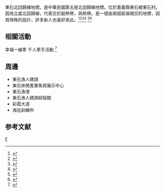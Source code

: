 {{命名|東石北回歸線地標}}
東石北回歸線地標。是中華民國第五座北迴歸線地標。位於嘉義縣東石鄉東石村。因為立處北回歸線，代表交於副熱帶，與熱帶。是一個由兩個氣候相交的地標，因其特殊的設計，許多新人也喜好來此。<ref>{{Cite web |url=http://www.chinatimes.com/newspapers/20130607000532-260107 |title=東石北回歸線-新人拍婚紗 |access-date=2015-01-18 |archive-date=2015-09-23 |archive-url=https://web.archive.org/web/20150923221936/http://www.chinatimes.com/newspapers/20130607000532-260107 |dead-url=no }}</ref><ref>{{Cite web |url=https://tw.news.yahoo.com/%E6%9D%B1%E7%9F%B3%E6%BC%81%E4%BA%BA%E7%A2%BC%E9%A0%AD-%E5%8C%97%E5%9B%9E%E6%AD%B8%E7%B7%9A%E5%9C%B0%E6%A8%99%E5%95%9F%E7%94%A8-221616728.html |title=東石碼頭-開設新地標 |accessdate=2015-01-18 |archive-date=2015-01-18 |archive-url=https://web.archive.org/web/20150118165711/https://tw.news.yahoo.com/%E6%9D%B1%E7%9F%B3%E6%BC%81%E4%BA%BA%E7%A2%BC%E9%A0%AD-%E5%8C%97%E5%9B%9E%E6%AD%B8%E7%B7%9A%E5%9C%B0%E6%A8%99%E5%95%9F%E7%94%A8-221616728.html |dead-url=yes }}</ref><ref>{{Cite web |url=http://blog.udn.com/Pitayakitchen/7881356 |title=存档副本 |access-date=2015-01-19 |archive-date=2019-09-17 |archive-url=https://web.archive.org/web/20190917161954/http://blog.udn.com/Pitayakitchen/7881356 |dead-url=no }}</ref><ref>{{Cite web |url=https://tw.news.yahoo.com/%E6%9C%80%E6%96%B0%E5%8C%97%E5%9B%9E%E6%AD%B8%E7%B7%9A%E5%9C%B0%E6%A8%99-%E5%98%89%E7%BE%A9%E6%9D%B1%E7%9F%B3%E6%BC%81%E4%BA%BA%E7%A2%BC%E9%A0%AD%E6%B5%AA%E6%BC%AB%E8%90%BD%E6%88%90-074605772.html |title=最新北回歸線地標 嘉義東石漁人碼頭浪漫落成 |access-date=2015-01-18 |archive-date=2016-03-05 |archive-url=https://web.archive.org/web/20160305212541/https://tw.news.yahoo.com/%E6%9C%80%E6%96%B0%E5%8C%97%E5%9B%9E%E6%AD%B8%E7%B7%9A%E5%9C%B0%E6%A8%99-%E5%98%89%E7%BE%A9%E6%9D%B1%E7%9F%B3%E6%BC%81%E4%BA%BA%E7%A2%BC%E9%A0%AD%E6%B5%AA%E6%BC%AB%E8%90%BD%E6%88%90-074605772.html |dead-url=no }}</ref>
<ref>{{Cite web |url=http://www.chinatimes.com/newspapers/20130607000532-260107 |title=東石北回歸線-縣長致詞 |access-date=2015-01-18 |archive-date=2015-09-23 |archive-url=https://web.archive.org/web/20150923221936/http://www.chinatimes.com/newspapers/20130607000532-260107 |dead-url=no }}</ref><ref>{{Cite web |url=http://news.ltn.com.tw/news/local/paper/686057 |title=存档副本 |access-date=2015-01-19 |archive-date=2015-01-19 |archive-url=https://web.archive.org/web/20150119074257/http://news.ltn.com.tw/news/local/paper/686057 |dead-url=no }}</ref>

==相關活動==
幸福一線牽 千人牽手活動
<ref>{{Cite web |url=http://timefortaiwan.tw/tw/event/activity_11499 |title=存档副本 |access-date=2015-01-18 |archive-url=https://web.archive.org/web/20150118174216/http://timefortaiwan.tw/tw/event/activity_11499 |archive-date=2015-01-18 |dead-url=yes }}</ref>

==周邊==
*東石漁人碼頭
*東石休閒產業魚貿展示中心
*東石漁港
*東石漁人碼頭蚵殼館
*彩霞大道
*海巡訓練所
==参考文献==
{{reflist}}

{{commons|location}}
{{geo-stub}}
[[Category:嘉義縣旅遊景點|F]]